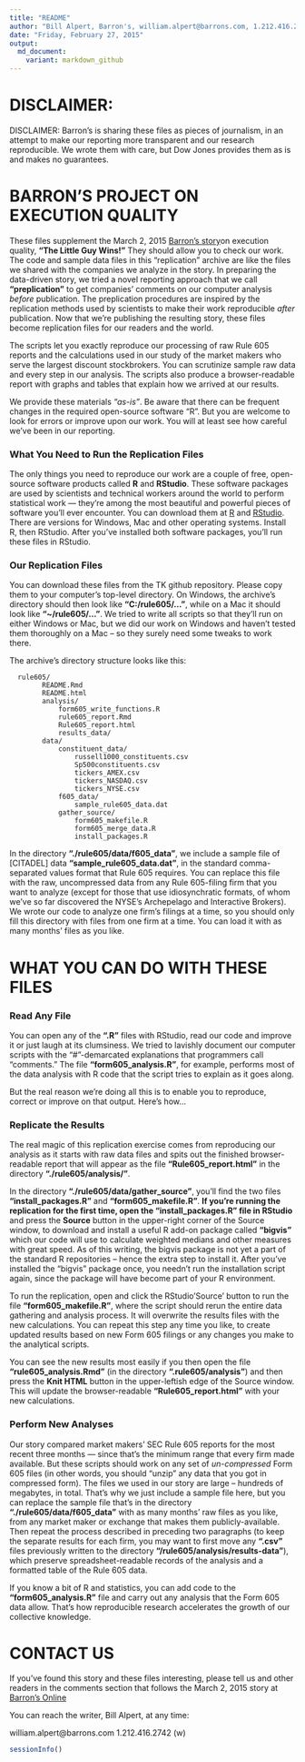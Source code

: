 ```yaml
---
title: "README"
author: "Bill Alpert, Barron's, william.alpert@barrons.com, 1.212.416.2742"
date: "Friday, February 27, 2015"
output: 
  md_document:
    variant: markdown_github
---
```



# DISCLAIMER:

DISCLAIMER: Barron's is sharing these files as pieces of journalism, in an attempt to make our reporting more transparent and our research reproducible.  We wrote them with care, but Dow Jones provides them as is and makes no guarantees.


# BARRON'S PROJECT ON EXECUTION QUALITY

These files supplement the March 2, 2015 [Barron's story][BOL]on execution quality, **"The Little Guy Wins!"** They should allow you to check our work. The code and sample data files in this "replication" archive are like the files we shared with the companies we analyze in the story. In preparing the data-driven story, we tried a novel reporting approach that we call **"preplication"** to get companies' comments on our computer analysis *before* publication.  The preplication procedures are inspired by the replication methods used by scientists to make their work reproducible *after* publication. Now that we're publishing the resulting story, these files become replication files for our readers and the world.

The scripts let you exactly reproduce our processing of raw Rule 605 reports and the calculations used in our study of the market makers who serve the largest discount stockbrokers. You can scrutinize sample raw data and every step in our analysis. The scripts also produce a browser-readable report with graphs and tables that explain how we arrived at our results.

We provide these materials *"as-is"*.  Be aware that there can be frequent changes in the required open-source software "R". But you are welcome to look for errors or improve upon our work.  You will at least see how careful we've been in our reporting.

### What You Need to Run the Replication Files

The only things you need to reproduce our work are a couple of free, open-source software products called **R** and **RStudio**. These software packages are used by scientists and technical workers around the world to perform statistical work --- they're among the most beautiful and powerful pieces of software you'll ever encounter.  You can download them at [R](cran.r-project.org) and [RStudio](www.rstudio.com). There are versions for Windows, Mac and other operating systems. Install R, then RStudio. After you've installed both software packages, you'll run these files in RStudio.

### Our Replication Files

You can download these files from the TK github repository. Please copy them to your computer's top-level directory. On Windows, the archive's directory should then look like **"C:/rule605/..."**, while on a Mac it should look like **"~/rule605/..."**. We tried to write all scripts so that they'll run on either Windows or Mac, but we did our work on Windows and haven't tested them thoroughly on a Mac -- so they surely need some tweaks to work there.

The archive's directory structure looks like this:

```
  rule605/
        README.Rmd
        README.html
        analysis/
            form605_write_functions.R
            rule605_report.Rmd
            Rule605_report.html
            results_data/
        data/
            constituent_data/
                russell1000_constituents.csv
                Sp500constituents.csv
                tickers_AMEX.csv
                tickers_NASDAQ.csv
                tickers_NYSE.csv
            f605_data/
                sample_rule605_data.dat
            gather_source/
                form605_makefile.R
                form605_merge_data.R
                install_packages.R
```

In the directory **"./rule605/data/f605_data"**, we include a sample file of [CITADEL] data **"sample_rule605_data.dat"**, in the standard comma-separated values format that Rule 605 requires. You can replace this file with the raw, uncompressed data from any Rule 605-filing firm that you want to analyze (except for those that use idiosynchratic formats, of whom we've so far discovered the NYSE's Archepelago and Interactive Brokers). We wrote our code to analyze one firm's filings at a time, so you should only fill this directory with files from one firm at a time. You can load it with as many months' files as you like.


# WHAT YOU CAN DO WITH THESE FILES#

### Read Any File

You can open any of the **".R"** files with RStudio, read our code and improve it or just laugh at its clumsiness. We tried to lavishly document our computer scripts with the "#"-demarcated explanations that programmers call "comments."  The file **"form605_analysis.R"**, for example, performs most of the data analysis with R code that the script tries to explain as it goes along.

But the real reason we're doing all this is to enable you to reproduce, correct or improve on that output. Here's how...

### Replicate the Results

The real magic of this replication exercise comes from reproducing our analysis as it starts with raw data files and spits out the finished browser-readable report that will appear as the file **"Rule605_report.html"** in the directory **"./rule605/analysis/"**.

In the directory **"./rule605/data/gather_source"**, you'll find the two files **"install_packages.R"** and **"form605_makefile.R"**.  **If you're running the replication for the first time, open the "install_packages.R" file in RStudio** and press the **Source** button in the upper-right corner of the Source window, to download and install a useful R add-on package called **"bigvis"** which our code will use to calculate weighted medians and other measures with great speed. As of this writing, the bigvis package is not yet a part of the standard R repositories -- hence the extra step to install it. After you've installed the "bigvis" package once, you needn't run the installation script again, since the package will have become part of your R environment.

To run the replication, open and click the RStudio'Source' button to run the file **"form605_makefile.R"**, where the script should rerun the entire data gathering and analysis process. It will overwrite the results files with the new calculations. You can repeat this step any time you like, to create updated results based on new Form 605 filings or any changes you make to the analytical scripts.

You can see the new results most easily if you then open the file **"rule605_analysis.Rmd"** (in the directory **".rule605/analysis"**) and then press the **Knit HTML** button in the upper-leftish edge of the Source window. This will update the browser-readable **"Rule605_report.html"** with your new calculations.

### Perform New Analyses

Our story compared market makers' SEC Rule 605 reports for the most recent three months --- since that's the minimum range that every firm made available.  But these scripts should work on any set of *un-compressed* Form 605 files (in other words, you should "unzip" any data that you got in compressed form). The files we used in our story are large -- hundreds of megabytes, in total.  That's why we just include a sample file here, but you can replace the sample file that's in the directory **"./rule605/data/f605_data"** with as many months' raw files as you like, from any market maker or exchange that makes them publicly-available. Then repeat the process described in preceding two paragraphs (to keep the separate results for each firm, you may want to first move any **".csv"** files previously written to the directory **"/rule605/analysis/results-data"**), which preserve spreadsheet-readable records of the analysis and a formatted table of the Rule 605 data.

If you know a bit of R and statistics, you can add code to the **"form605_analysis.R"** file and carry out any analysis that the Form 605 data allow. That's how reproducible research accelerates the growth of our collective knowledge.

# CONTACT US

If you've found this story and these files interesting, please tell us and other readers in the comments section that follows the March 2, 2015 story at [Barron's Online][BOL]

You can reach the writer, Bill Alpert, at any time:

william.alpert@barrons.com
1.212.416.2742 (w)

[BOL]: http://www.barrons.com

```r
sessionInfo()
```
